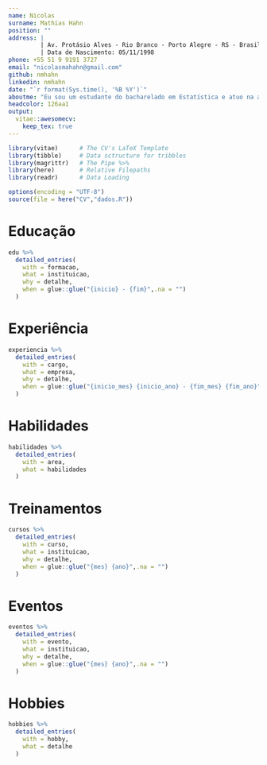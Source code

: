 ```yaml
---
name: Nicolas
surname: Mathias Hahn
position: ""
address: |
         | Av. Protásio Alves - Rio Branco - Porto Alegre - RS - Brasil
         | Data de Nascimento: 05/11/1998
phone: +55 51 9 9191 3727
email: "nicolasmahahn@gmail.com"
github: nmhahn
linkedin: nmhahn
date: "`r format(Sys.time(), '%B %Y')`"
aboutme: "Eu sou um estudante do bacharelado em Estatística e atuo na área de dados aplicando meus conhecimentos. Devido a isso, procuro sempre aprimorar minhas hard skills (estatística, machine learning, modelagem) e soft skills (comunicação, resiliência, autogestão), com o intuito de auxiliar empresas e clientes a crescerem. Por conseguinte, estou construindo minha carreira no núcleo de análise e ciência de dados."
headcolor: 126aa1
output: 
  vitae::awesomecv:
    keep_tex: true
---
```


```r
library(vitae)      # The CV's LaTeX Template
library(tibble)     # Data sctructure for tribbles
library(magrittr)   # The Pipe %>%
library(here)       # Relative Filepaths
library(readr)      # Data Loading

options(encoding = "UTF-8")
source(file = here("CV","dados.R"))
```

# Educação
```r
edu %>%
  detailed_entries(
    with = formacao,
    what = instituicao,
    why = detalhe,
    when = glue::glue("{inicio} - {fim}",.na = "")
  )
```

# Experiência
```r
experiencia %>%
  detailed_entries(
    with = cargo,
    what = empresa,
    why = detalhe,
    when = glue::glue("{inicio_mes} {inicio_ano} - {fim_mes} {fim_ano}",.na = "")
  )
```

\newpage
# Habilidades
```r
habilidades %>%
  detailed_entries(
    with = area,
    what = habilidades
  )
```

# Treinamentos
```r
cursos %>%
  detailed_entries(
    with = curso,
    what = instituicao,
    why = detalhe,
    when = glue::glue("{mes} {ano}",.na = "")
  )
```

\newpage
# Eventos
```r
eventos %>%
  detailed_entries(
    with = evento,
    what = instituicao,
    why = detalhe,
    when = glue::glue("{mes} {ano}",.na = "")
  )
```

# Hobbies
```r
hobbies %>%
  detailed_entries(
    with = hobby,
    what = detalhe
  )
```
